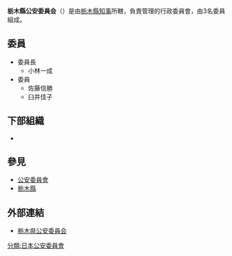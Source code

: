 {{Infobox Govt Agency
  | agency_name     = 栃木縣公安委員會
  | nativename      = {{lang|ja|栃木県公安委員会}}{{ja}}<br>{{lang|ja|とちぎけんこうあんいいんかい}}
  | nativename_r    = Tochigi Prefectural Public Safety Commission{{en}}
  | jurisdiction    = [[File:Flag_of_Tochigi_Prefecture.svg|20px]] [[栃木縣|栃木縣]]
  | seal            = 
  | seal_width      = 
  | seal_caption    = 
  | logo            = 
  | logo_width      = 
  | logo_caption    = 
  | formed          = 
  | preceding1      = 
  | preceding2      =
  | dissolved       = 
  | superseding     = 
  | employees       = 3人
  | budget          = 
  | minister1_name  = 
  | minister1_pfo   = 
  | minister2_name  = 
  | minister2_pfo   =
  | chief1_title    = 委員長
  | chief1          = 小林一成
  | chief2_title    = 
  | chief2          = 
  | chief3_title    = 
  | chief3          = 
  | parent_agency   = [[栃木縣知事|栃木縣知事]]
  | child1_agency   = {{link-jp|栃木縣警察|栃木県警察|栃木縣警察}}
  | child2_agency   = 
  | child3_agency   = 
  | child4_agency   = 
  | child5_agency   = 
  | child6_agency   = 
  | child7_agency   = 
  | child8_agency   = 
  | child9_agency   = 
  | keydocument1    = 
  | keydocument2    =
  | picture         = Tochigi Prefectural Police Headquarters.JPG
  | picture_width   = 250px
  | picture_caption = 栃木縣警察本部廳舍
  | headquarters    = {{JPN}}<br/>[[栃木縣|栃木縣]][[宇都宮市|宇都宮市]]塙田1丁目1番20號
  | website         = [http://www.pref.tochigi.lg.jp/kouan/ 栃木県公安委員会]
  | footnotes       = 
}}
'''栃木縣公安委員会'''（{{jpn|j=栃木県公安委員会|hg=とちぎけんこうあんいいんかい|rm=Tochigiken Kō'an-i'inkai}}）是由[[栃木縣知事|栃木縣知事]]所轄，負責管理{{link-jp|栃木縣警察|栃木県警察|栃木縣警察}}的行政委員會，由3名委員組成。

== 委員 ==
*委員長
**小林一成
*委員
**佐藤信勝
**臼井佳子

== 下部組織 ==
*{{link-jp|栃木縣警察|栃木県警察|栃木縣警察}}

== 參見 ==
*[[公安委員會|公安委員會]]
*[[栃木縣|栃木縣]]

== 外部連結 ==
*[http://www.pref.tochigi.lg.jp/kouan/ 栃木県公安委員会] {{Wayback|url=http://www.pref.tochigi.lg.jp/kouan/ |date=20181114053106 }}
{{日本都道府縣公安委員會}}
[[分類:日本公安委員會|分類:日本公安委員會]]